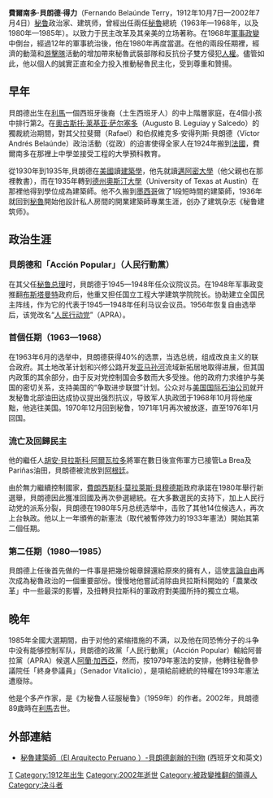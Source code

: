 {{Infobox President
|original_name ={{lang|es|Fernando Belaúnde Terry}}
|image =Fernando Belaúnde Terry 1980.jpg
|caption       =
|country       =[[秘鲁|秘鲁]]
|order         = 84、87
|term_start    =1963年7月28日
|term_end = 1968年10月3日
|term_end2      =1985年7月28日
|term_start2   =1980年7月28日
| office    =秘鲁总统 
|predecessor  = [[尼古拉斯·林德利|尼古拉斯·林德利]]
|predecessor2 =  [[費朗西斯科·莫拉萊斯·貝穆德斯|費朗西斯科·莫拉萊斯·貝穆德斯]]
|successor    = [[胡安·贝拉斯科·阿尔瓦拉多|胡安·贝拉斯科·阿尔瓦拉多]]
|successor2   = [[阿蘭·加西亞|阿蘭·加西亞]]
|birth_date   = 1912年10月7日
|birth_place  = [[秘魯|秘魯]][[利馬|利馬]]
|death_date   = 2002年7月4日
|death_place  = 利馬
|profession    = 　
|party        = [[Acción_Popular|Acción Popular]]
}}
'''費爾南多·貝朗德·得力'''（Fernando Belaúnde Terry，1912年10月7日—2002年7月4日）[[秘鲁|秘鲁]]政治家、建筑师，曾經出任兩任[[秘魯|秘魯]]總統（1963年—1968年，以及1980年—1985年）。以致力于民主改革及其亲美的立场著称。在1968年[[軍事政變|軍事政變]]中倒台，經過12年的軍事統治後，他在1980年再度當選。在他的兩段任期裡，經濟的動蕩和[[游擊隊|游擊隊]]活動的增加帶來秘魯武裝部隊和反抗份子雙方侵犯[[人權|人權]]。儘管如此，他以個人的誠實正直和全力投入推動秘魯民主化，受到尊重和贊揚。

== 早年 ==
貝朗德出生在[[利馬|利馬]]一個西班牙後裔（土生西班牙人）的中上階層家庭，在4個小孩中排行第2。在[[奧古斯托·莱基亚·萨尔塞多|奧古斯托·莱基亚·萨尔塞多]]（Augusto B. Leguíay y Salcedo）的獨裁統治期間，對其父拉斐爾（Rafael）和伯叔維克多·安得列斯·貝朗德（Víctor Andrés Belaúnde）政治活動（從政）的迫害使得全家人在1924年搬到[[法國|法國]]，費爾南多在那裡上中學並接受工程的大學預科教育。

從1930年到1935年,貝朗德在[[美國|美國]]讀[[建築學|建築學]]，他先就讀[[邁阿密大學_(佛罗里达州)|邁阿密大學]]（他父親也在那裡教書），而在1935年轉到[[德州奧斯汀大學|德州奧斯汀大學]]（University of Texas at Austin）在那裡他得到學位成為建築師。他不久搬到[[墨西哥|墨西哥]]做了1段短時間的建築師，1936年就回到[[秘魯|秘魯]]開始他設計私人房間的開業建築師專業生涯，创办了建筑杂志《秘鲁建筑师》。

== 政治生涯 ==

=== 貝朗德和「Acción Popular」（人民行動黨） ===
在其父任[[秘鲁总理|秘鲁总理]]时，貝朗德于1945—1948年任众议院议员。在1948年军事政变推翻[[何塞·路易斯·布斯塔曼特·里韦罗|布斯塔曼特]]政府后，他重又担任国立工程大学建筑学院院长。协助建立全国民主阵线，作为它的代表于1945—1948年任利马议会议员。1956年恢复自由选举后，该党改名“[[秘鲁人民行动党|人民行动党]]”（APRA）。

=== 首個任期（1963—1968） ===
在1963年6月的选举中，貝朗德获得40%的选票，当选总统，组成改良主义的联合政府。其土地改革计划和兴修公路开发[[亚马孙河|亚马孙河]]流域新拓居地取得进展，但其国内政策的其余部分，由于反对党控制国会多数而大多受挫。他的政府力求维护与美国的密切关系，支持美国的“争取进步联盟”计划。公众对与[[美国国际石油公司|美国国际石油公司]]就开发秘鲁北部油田达成协议提出强烈抗议，导致军人执政团于1968年10月将他废黜，他逃往美国。1970年12月回到秘鲁，1971年1月再次被放逐，直至1976年1月回国。
===流亡及回歸民主===
他的繼任人[[胡安·貝拉斯科·阿爾瓦拉多|胡安·貝拉斯科·阿爾瓦拉多]]將軍在數日後宣佈軍方已接管La Brea及Pariñas油田，貝朗德被流放到[[阿根廷|阿根廷]]。

由於無力繼續控制國家，[[費朗西斯科·莫拉萊斯·貝穆德斯|費朗西斯科·莫拉萊斯·貝穆德斯]]政府承諾在1980年舉行新選舉，貝朗德因此獲准回國及再次參選總統。在大多數選民的支持下，加上人民行动党的派系分裂，貝朗德在1980年5月总统选举中，击败了其他14位候选人，再次上台執政。他以上一年頒佈的新憲法（取代被暫停效力的1933年憲法）開始其第二個任期。

=== 第二任期（1980—1985） ===
貝朗德上任後首先做的一件事是把幾份報章歸還給原來的擁有人，這使[[言論自由|言論自由]]再次成為秘魯政治的一個重要部份。慢慢地他嘗試消除由貝拉斯科開始的「農業改革」中一些最深的影響，及扭轉貝拉斯科的軍政府對美國所持的獨立立場。

== 晚年 ==
1985年全國大選期間，由于对他的紧缩措施的不满，以及他在同恐怖分子的斗争中没有能够控制军队，貝朗德的政黨「人民行動黨」（Acción Popular）輸給阿普拉黨（APRA）候選人[[阿蘭·加西亞|阿蘭·加西亞]]，然而，按1979年憲法的安排，他轉往秘魯參議院任「終身參議員」（Senador Vitalicio），是項給前總統的特權在1993年憲法遭廢除。

他是个多产作家，是《为秘鲁人征服秘鲁》（1959年）的作者。2002年，貝朗德89歲時在[[利馬|利馬]]去世。

== 外部連結 ==
* [http://www.elarquitectoperuano.com/ 秘魯建築師（El Arquitecto Peruano ）-貝朗德創辦的刊物] {{Wayback|url=http://www.elarquitectoperuano.com/ |date=20210120221416 }} (西班牙文和英文)

{{秘鲁总统}}
{{Authority control}}
[[Category:秘鲁总统|T]]
[[Category:1912年出生|Category:1912年出生]]
[[Category:2002年逝世|Category:2002年逝世]]
[[Category:被政變推翻的領導人|Category:被政變推翻的領導人]]
[[Category:决斗者|Category:决斗者]]